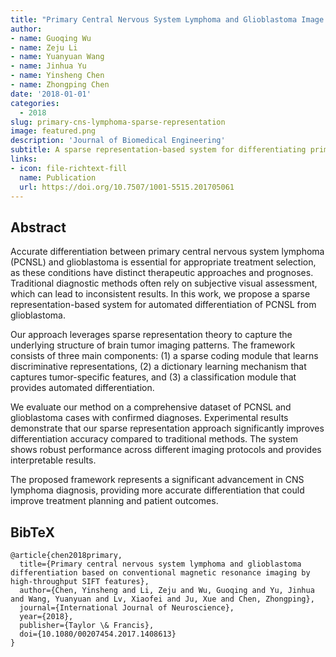 ```yaml
---
title: "Primary Central Nervous System Lymphoma and Glioblastoma Image Differentiation Based on Sparse Representation System"
author: 
- name: Guoqing Wu
- name: Zeju Li
- name: Yuanyuan Wang
- name: Jinhua Yu
- name: Yinsheng Chen
- name: Zhongping Chen
date: '2018-01-01'
categories:
  - 2018
slug: primary-cns-lymphoma-sparse-representation
image: featured.png
description: 'Journal of Biomedical Engineering'
subtitle: A sparse representation-based system for differentiating primary CNS lymphoma from glioblastoma using brain MRI.
links:
- icon: file-richtext-fill
  name: Publication
  url: https://doi.org/10.7507/1001-5515.201705061
---
```


## Abstract

Accurate differentiation between primary central nervous system lymphoma (PCNSL) and glioblastoma is essential for appropriate treatment selection, as these conditions have distinct therapeutic approaches and prognoses. Traditional diagnostic methods often rely on subjective visual assessment, which can lead to inconsistent results. In this work, we propose a sparse representation-based system for automated differentiation of PCNSL from glioblastoma.

Our approach leverages sparse representation theory to capture the underlying structure of brain tumor imaging patterns. The framework consists of three main components: (1) a sparse coding module that learns discriminative representations, (2) a dictionary learning mechanism that captures tumor-specific features, and (3) a classification module that provides automated differentiation.

We evaluate our method on a comprehensive dataset of PCNSL and glioblastoma cases with confirmed diagnoses. Experimental results demonstrate that our sparse representation approach significantly improves differentiation accuracy compared to traditional methods. The system shows robust performance across different imaging protocols and provides interpretable results.

The proposed framework represents a significant advancement in CNS lymphoma diagnosis, providing more accurate differentiation that could improve treatment planning and patient outcomes.

## BibTeX

```{=html}
<pre class="quarto-appendix-bibtex" data-clipboard-text="@article{chen2018primary,
  title={Primary central nervous system lymphoma and glioblastoma differentiation based on conventional magnetic resonance imaging by high-throughput SIFT features},
  author={Chen, Yinsheng and Li, Zeju and Wu, Guoqing and Yu, Jinhua and Wang, Yuanyuan and Lv, Xiaofei and Ju, Xue and Chen, Zhongping},
  journal={International Journal of Neuroscience},
  year={2018},
  publisher={Taylor \& Francis},
  doi={10.1080/00207454.2017.1408613}
}"><code>@article{chen2018primary,
  title={Primary central nervous system lymphoma and glioblastoma differentiation based on conventional magnetic resonance imaging by high-throughput SIFT features},
  author={Chen, Yinsheng and Li, Zeju and Wu, Guoqing and Yu, Jinhua and Wang, Yuanyuan and Lv, Xiaofei and Ju, Xue and Chen, Zhongping},
  journal={International Journal of Neuroscience},
  year={2018},
  publisher={Taylor \& Francis},
  doi={10.1080/00207454.2017.1408613}
}</code></pre>
``` 